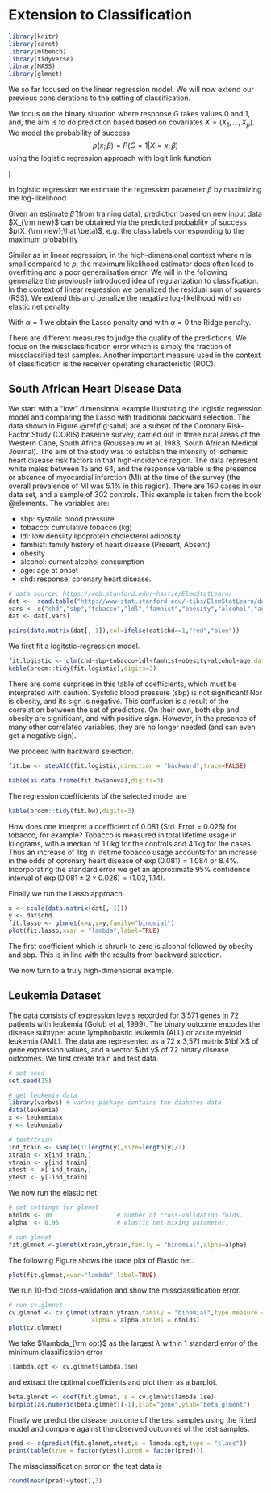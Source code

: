 # Extension to Classification

```r
library(knitr)
library(caret)
library(mlbench)
library(tidyverse)
library(MASS)
library(glmnet)
```

We so far focused on the linear regression model. We will now extend our previous considerations to the setting of classification.

We focus on the binary situation where response $G$ takes values $0$ and $1$, and, the aim is to do prediction based based on covariates $X=(X_1,\ldots,X_p)$. We model the probability of success $$p(x;\beta)=P(G=1|X=x;\beta)$$ using the logistic regression approach with logit link function

\[\rm{logit}(x;\beta)=log \Big(\frac{p(x;\beta)}{1-p(x;\beta)}\Big)=X^T\beta.\]

In logistic regression we estimate the regression parameter $\beta$ by maximizing the log-likelihood

\begin{align*}
\ell(\beta|\bf G,\bf X)&=\sum_{i=1}^{n}(1-g_i)\log(1-p(x_i;\beta))+g_i\log p(x_i;\beta)\\
&=\sum_{i=1}^{n}g_i x_i^T\beta - \log(1+\exp(x_i^T\beta)).
\end{align*}

Given an estimate $\hat \beta$ (from training data), prediction based on new input data $X_{\rm new}$ can be obtained via the predicted probablity of success $p(X_{\rm new};\hat \beta)$, e.g. the class labels corresponding to the maximum probability

\begin{align*}
  \hat{G}(X_{\rm new})=\left\{
    \begin{array}{ll}
      1, & \mbox{if $p(X_{\rm new};\hat\beta)>0.5$}.\\
      0, & \mbox{otherwise}.
    \end{array}
  \right.
\end{align*}

Similar as in linear regression, in the high-dimensional context where $n$ is small compared to $p$, the maximum likelihood estimator does often lead to overfitting and a poor generalisation error. We will in the following generalize the previously introduced idea of regularization to classification. In the context of linear regression we penalized the residual sum of squares (RSS). We extend this and penalize the negative log-likelihood with an elastic net penalty

\begin{align*}
\hat{\beta}_{\alpha,\lambda}&=\rm{argmin}-\frac{1}{n}\ell(\beta|{\bf G},{\bf X})+\lambda\big((1-\alpha)\|\beta\|_2^2/2+\alpha\|\beta\|_1\big).
\end{align*}

With $\alpha=1$ we obtain the Lasso penalty and with $\alpha=0$ the Ridge penalty.

There are different measures to judge the quality of the predictions. We focus on the missclassification error which is simply the fraction of missclassified test samples. Another important measure used in the context of classification is the receiver operating characteristic (ROC). 

## South African Heart Disease Data

We start with a "low" dimensional example illustrating the logistic regression model and comparing 
the Lasso with traditional backward selection. The data shown in Figure \@ref(fig:sahd) are a
subset of the Coronary Risk-Factor Study (CORIS) baseline survey, carried
out in three rural areas of the Western Cape, South Africa (Rousseauw et al, 1983, South African Medical
Journal). The aim of the study was to establish the intensity of ischemic
heart disease risk factors in that high-incidence region. The data represent
white males between 15 and 64, and the response variable is the presence or
absence of myocardial infarction (MI) at the time of the survey (the overall
prevalence of MI was 5.1% in this region). There are 160 cases in our data
set, and a sample of 302 controls. This example is taken from the book @elements. The variables are:

- sbp: systolic blood pressure
- tobacco: cumulative tobacco (kg)
- ldl: low densiity lipoprotein cholesterol adiposity
- famhist: family history of heart disease (Present, Absent)
- obesity
- alcohol: current alcohol consumption
- age: age at onset
- chd: response, coronary heart disease.

```r
# data source: https://web.stanford.edu/~hastie/ElemStatLearn/
dat <-  read.table("http://www-stat.stanford.edu/~tibs/ElemStatLearn/datasets/SAheart.data",sep=",",head=T,row.names=1)
vars <- c("chd","sbp","tobacco","ldl","famhist","obesity","alcohol","age")
dat <- dat[,vars]

pairs(data.matrix(dat[,-1]),col=ifelse(dat$chd==1,"red","blue"))
```

We first fit a logitstic-regression model. 

```r
fit.logistic <- glm(chd~sbp+tobacco+ldl+famhist+obesity+alcohol+age,data=dat,family="binomial")
kable(broom::tidy(fit.logistic),digits=3)
```


There are some surprises in this table of coefficients, which must be interpreted with caution. Systolic blood pressure (sbp) is not significant! Nor
is obesity, and its sign is negative. This confusion is a result of the correlation between the set of predictors. On their own, both sbp and obesity
are significant, and with positive sign. However, in the presence of many other correlated variables, they are no longer needed (and can even get a
negative sign).

We proceed with backward selection.

```r
fit.bw <- stepAIC(fit.logistic,direction = "backward",trace=FALSE)
```

```r
kable(as.data.frame(fit.bw$anova),digits=3)
```

The regression coefficients of the selected model are

```r
kable(broom::tidy(fit.bw),digits=3)
```

How does one interpret a coefficient of $0.081$ (Std. Error = $0.026$) for
tobacco, for example? Tobacco is measured in total lifetime usage in kilograms, with a median of $1.0$kg for the controls and $4.1$kg for the cases. Thus
an increase of 1kg in lifetime tobacco usage accounts for an increase in the
odds of coronary heart disease of $\exp(0.081) = 1.084$ or $8.4$%. Incorporating the standard error we get an approximate $95$% confidence interval of
$\exp(0.081 ± 2 × 0.026) = (1.03, 1.14)$.

Finally we run the Lasso approach

```r
x <- scale(data.matrix(dat[,-1]))
y <- dat$chd
fit.lasso <- glmnet(x=x,y=y,family="binomial")
plot(fit.lasso,xvar = "lambda",label=TRUE)
```

The first coefficient which is shrunk to zero is alcohol followed by obesity and sbp. This is in line with the results from backward selection.

We now turn to a truly high-dimensional example.

## Leukemia Dataset

<!--  Example from https://cran.r-project.org/web/packages/varbvs/vignettes/leukemia.html -->

The data consists of expression levels recorded for $3'571$ genes in $72$ patients with leukemia (Golub et al, 1999). The binary outcome encodes the disease subtype: acute lymphobastic leukemia (ALL) or acute myeloid leukemia (AML). The data are represented as a 72 x 3,571 matrix $\bf X$ of gene expression values, and a vector $\bf y$ of 72 binary disease outcomes. We first create train and test data.

```r
# set seed
set.seed(15)

# get leukemia data
library(varbvs) # varbvs package contains the diabetes data
data(leukemia)
x <- leukemia$x
y <- leukemia$y

# test/train 
ind_train <- sample(1:length(y),size=length(y)/2)
xtrain <- x[ind_train,]
ytrain <- y[ind_train]
xtest <- x[-ind_train,]
ytest <- y[-ind_train]
```

We now run the elastic net

```r
# set settings for glmnet 
nfolds <- 10                  # number of cross-validation folds.
alpha  <- 0.95                # elastic net mixing parameter.

# run glmnet
fit.glmnet <-glmnet(xtrain,ytrain,family = "binomial",alpha=alpha)

```

The following Figure shows the trace plot of Elastic net.

```r
plot(fit.glmnet,xvar="lambda",label=TRUE)
```

We run 10-fold cross-validation and show the missclassification error. 

```r
# run cv.glmnet
cv.glmnet <- cv.glmnet(xtrain,ytrain,family = "binomial",type.measure = "class",
                       alpha = alpha,nfolds = nfolds)
plot(cv.glmnet)
```

We take $\lambda_{\rm opt}$ as the largest $\lambda$ within 1 standard error of the minimum classification error

```r
(lambda.opt <- cv.glmnet$lambda.1se)
```

and extract the optimal coefficients and plot them as a barplot.

```r
beta.glmnet <- coef(fit.glmnet, s = cv.glmnet$lambda.1se)
barplot(as.numeric(beta.glmnet)[-1],xlab="gene",ylab="beta glment")
```

Finally we predict the disease outcome of the test samples using the fitted model and compare against the observed outcomes of the test samples.
```r
pred <- c(predict(fit.glmnet,xtest,s = lambda.opt,type = "class"))
print(table(true = factor(ytest),pred = factor(pred)))
```
The missclassification error on the test data is

```r
round(mean(pred!=ytest),3)
```

